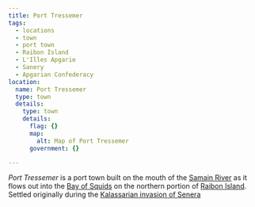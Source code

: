 ```yaml
---
title: Port Tressemer
tags:
  - locations
  - town
  - port town
  - Raibon Island
  - L'Illes Apgarie
  - Sanery
  - Apgarian Confederacy
location:
  name: Port Tressemer
  type: town
  details:
    type: town
    details:
      flag: {}
      map:
        alt: Map of Port Tressemer
      government: {}

---
```


*Port Tressemer* is a port town built on the mouth of the
[Samain River](/locations/samain-river) as it flows out into the
[Bay of Squids](/locations/bay-of-squids) on the northern portion of
[Raibon Island](/locations/raibon-island). Settled originally during the
[Kalassarian invasion of Senera](/locations/senera#kalassarian-invasion)
